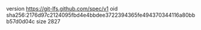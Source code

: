 version https://git-lfs.github.com/spec/v1
oid sha256:2176d97c2124095fbd4e4bbdee3722394365fe494370344116a80bbb57d0d04c
size 2827
